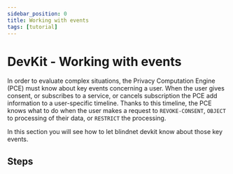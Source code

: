 ```yaml
---
sidebar_position: 0
title: Working with events
tags: [tutorial]
---
```



# DevKit - Working with events

In order to evaluate complex situations, the Privacy Computation Engine (PCE) must know about key events concerning a user.
When the user gives consent, or subscribes to a service, or cancels subscription the PCE add information to a user-specific timeline.
Thanks to this timeline, the PCE knows what to do when the user makes a request to `REVOKE-CONSENT`, `OBJECT` to processing of their data, or `RESTRICT` the processing.

In this section you will see how to let blindnet devkit know about those key events.

## Steps

<DocCardList items={useCurrentSidebarCategory().items} />

